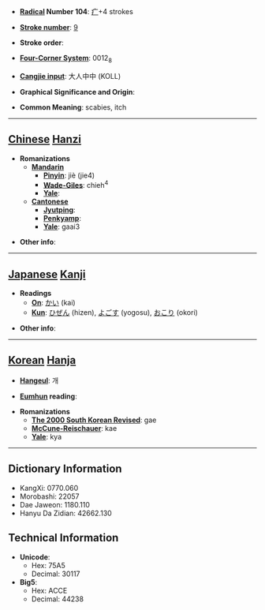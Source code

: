 * '''[[Wiktionary:Chinese radical index| Radical]] Number 104''': [[Wiktionary:Chinese radical index 疒|疒]]+4 strokes

* '''[[Wiktionary:Chinese total strokes index|Stroke number]]''': [[Wiktionary:Chinese total strokes index 9|9]]

* '''Stroke order''': 

* '''[[Wiktionary:Chinese four corner index|Four-Corner System]]''': 0012<sub>8</sub>

* '''[[Wiktionary:Chinese Cangjie index|Cangjie input]]''': 大人中中 (KOLL)

* '''Graphical Significance and Origin''': 

* '''Common Meaning''': scabies, itch

----

== [[Chinese]] [[Hanzi]] ==

* '''Romanizations'''
** '''[[Mandarin]]'''
*** '''[[Pinyin]]''': jiè (jie4)
*** '''[[Wade-Giles]]''': chieh<sup>4</sup>
*** '''[[Yale]]''': 
** '''[[Cantonese]]'''
*** '''[[Jyutping]]''':
*** '''[[Penkyamp]]''': 
*** '''[[Yale]]''': gaai3

* '''Other info''': 

----

== [[Japanese]] [[Kanji]] ==

* '''Readings'''
** '''[[On]]''': [[かい]] (kai)
** '''[[Kun]]''': [[ひぜん]] (hizen), [[よごす]] (yogosu), [[おこり]] (okori)

* '''Other info''':  

----

== [[Korean]] [[Hanja]] ==

* '''[[Hangeul]]''': 개

* '''[[Eumhun]] reading''': 

* '''Romanizations'''
** '''[[The 2000 South Korean Revised Romanization|The 2000 South Korean Revised]]''': gae
** '''[[McCune-Reischauer]]''': kae
** '''[[Yale]]''': kya

----

== Dictionary Information ==

* KangXi: 0770.060
* Morobashi: 22057
* Dae Jaweon: 1180.110
* Hanyu Da Zidian: 42662.130

== Technical Information ==

* '''Unicode''':
** Hex: 75A5
** Decimal: 30117
* '''Big5''':
** Hex: ACCE
** Decimal: 44238